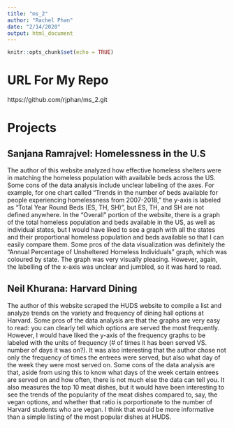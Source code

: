 ```yaml
---
title: "ms_2"
author: "Rachel Phan"
date: "2/14/2020"
output: html_document
---
```


```r
knitr::opts_chunk$set(echo = TRUE)
```

# URL For My Repo

https://github.com/rjphan/ms_2.git

# Projects

## Sanjana Ramrajvel: Homelessness in the U.S

The author of this website analyzed how effective homeless shelters were in matching the homeless population with availabile beds across the US. Some cons of the data analysis include unclear labeling of the axes. For example, for one chart called "Trends in the number of beds available for people experiencing homelessness from 2007-2018," the y-axis is labeled as "Total Year Round Beds (ES, TH, SH)", but ES, TH, and SH are not defined anywhere. In the "Overall" portion of the website, there is a graph of the total homeless population and beds available in the US, as well as individual states, but I would have liked to see a graph with all the states and their proportional homeless population and beds available so that I can easily compare them. Some pros of the data visualization was definitely the "Annual Percentage of Unsheltered Homeless Individuals" graph, which was coloured by state. The graph was very visually pleasing. However, again, the labelling of the x-axis was unclear and jumbled, so it was hard to read.

## Neil Khurana: Harvard Dining

The author of this website scraped the HUDS website to compile a list and analyze trends on the variety and frequency of dining hall options at Harvard. Some pros of the data analysis are that the graphs are very easy to read: you can clearly tell which options are served the most frequently. However, I would have liked the y-axis of the frequency graphs to be labeled with the units of frequency (# of times it has been served VS. number of days it was on?). It was also interesting that the author chose not only the frequency of times the entrees were served, but also what day of the week they were most served on. Some cons of the data analysis are that, aside from using this to know what days of the week certain entrees are served on and how often, there is not much else the data can tell you. It also measures the top 10 meat dishes, but it would have been interesting to see the trends of the popularity of the meat dishes compared to, say, the vegan options, and whether that ratio is porportionate to the number of Harvard students who are vegan. I think that would be more informative than a simple listing of the most popular dishes at HUDS.